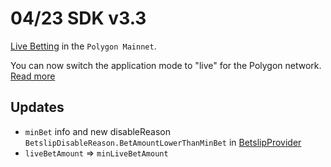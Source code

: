 # 04/23 SDK v3.3

[Live Betting](/hub/apps/guides/advanced/live/overview) in the `Polygon Mainnet`.

You can now switch the application mode to "live" for the Polygon network. [Read more](/hub/apps/sdk/providers/live)

## Updates
- `minBet` info and new disableReason `BetslipDisableReason.BetAmountLowerThanMinBet` in [BetslipProvider](/hub/apps/sdk/providers/betslip)
- `liveBetAmount` => `minLiveBetAmount`
